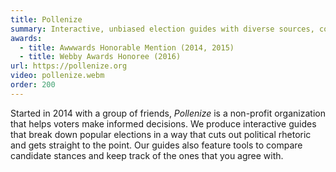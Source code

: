 ```yaml
---
title: Pollenize
summary: Interactive, unbiased election guides with diverse sources, compare tools, and colorful illustrations
awards:
  - title: Awwwards Honorable Mention (2014, 2015)
  - title: Webby Awards Honoree (2016)
url: https://pollenize.org
video: pollenize.webm
order: 200
---
```


Started in 2014 with a group of friends, _Pollenize_ is a non-profit organization that helps voters make informed decisions. We produce interactive guides that break down popular elections in a way that cuts out political rhetoric and gets straight to the point. Our guides also feature tools to compare candidate stances and keep track of the ones that you agree with.
